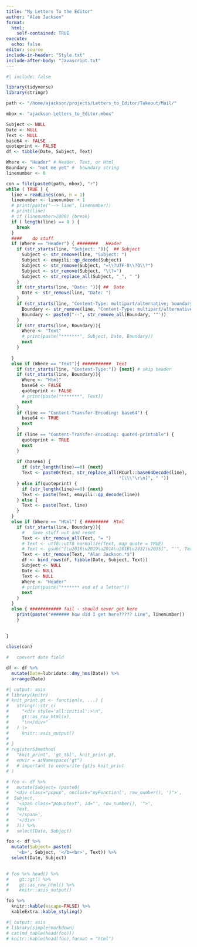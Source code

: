 ```yaml
---
title: "My Letters To the Editor"
author: "Alan Jackson"
format: 
  html: 
    self-contained: TRUE
execute: 
  echo: false
editor: source
include-in-header: "Style.txt"
include-after-body: "Javascript.txt"
---
```


```r
#| include: false

library(tidyverse)
library(stringr)

path <- "/home/ajackson/projects/Letters_to_Editor/Takeout/Mail/"

mbox <- "ajackson-Letters_to_Editor.mbox"

```

<!--
#   Read and parse
-->

```r

Subject <- NULL
Date <- NULL
Text <- NULL
base64 <- FALSE
quoteprint <- FALSE
df <- tibble(Date, Subject, Text)

Where <- "Header" # Header, Text, or Html
Boundary <- "not me yet" #  boundary string
linenumber <- 0

con = file(paste0(path, mbox), "r")
while ( TRUE ) {
  line = readLines(con, n = 1)
  linenumber <- linenumber + 1
  # print(paste("--> line", linenumber))
  # print(line)
  # if (linenumber>2800) {break}
  if ( length(line) == 0 ) {
    break
  }
  ####    do stuff
  if (Where == "Header") { ########   Header
    if (str_starts(line, "Subject: ")){  ## Subject
      Subject <- str_remove(line, "Subject: ")
      Subject <- emayili::qp_decode(Subject)
      Subject <- str_remove(Subject, "=\\?UTF-8\\?Q\\?")
      Subject <- str_remove(Subject, "\\?=")
      Subject <- str_replace_all(Subject, "_", " ")
    }
    if (str_starts(line, "Date: ")){ ##  Date
      Date <- str_remove(line, "Date: ")
    }
    if (str_starts(line, "Content-Type: multipart/alternative; boundary=")){
      Boundary <- str_remove(line, "Content-Type: multipart/alternative; boundary=")
      Boundary <- paste0("--", str_remove_all(Boundary, '"'))
    }
    if (str_starts(line, Boundary)){
      Where <- "Text"
      # print(paste("*******", Subject, Date, Boundary))
      next
    }
    
  }
  else if (Where == "Text"){ ###########  Text
    if (str_starts(line, "Content-Type:")) {next} # skip header
    if (str_starts(line, Boundary)){
      Where <- "Html"
      base64 <- FALSE
      quoteprint <- FALSE
      # print(paste("*******", Text))
      next
    }
    if (line == "Content-Transfer-Encoding: base64") {
      base64 <- TRUE
      next
    }
    if (line == "Content-Transfer-Encoding: quoted-printable") {
      quoteprint <- TRUE
      next
    }
    
    if (base64) {
      if (str_length(line)==0) {next}
      Text <- paste0(Text, str_replace_all(RCurl::base64Decode(line),
                                           "[\\\"\r\n]", " "))
    } else if(quoteprint) {
      if (str_length(line)==0) {next}
      Text <- paste(Text, emayili::qp_decode(line))
    } else {
      Text <- paste(Text, line)
    }
  }
  else if (Where == "Html") { #########  Html
    if (str_starts(line, Boundary)){
      #   Save stuff out and reset
      Text <- str_remove_all(Text, "= ")
      # Text <- utf8::utf8_normalize(Text, map_quote = TRUE)
      # Text <- gsub("[\u2018\u2019\u201A\u201B\u2032\u2035]", "'", Text)
      Text <- str_remove(Text, "Alan Jackson.*$")
      df <- bind_rows(df, tibble(Date, Subject, Text))
      Subject <- NULL
      Date <- NULL
      Text <- NULL
      Where <- "Header"
      # print(paste("******* end of a letter"))
      next
    }
  }
  else { ############ fail - should never get here
    print(paste("####### how did I get here????? Line", linenumber))
    }
  
  
}

close(con)

```

```r

#   convert date field

df <- df %>% 
  mutate(Date=lubridate::dmy_hms(Date)) %>% 
  arrange(Date)

```

<!--
#       Now create a webpage
-->

```r
#| output: asis
# library(knitr)
# knit_print.gt <- function(x, ...) {
#   stringr::str_c(
#     "<div style='all:initial';>\n",
#     gt::as_raw_html(x),
#     "\n</div>"
#   ) |>
#     knitr::asis_output()
# 
# }
# registerS3method(
#   "knit_print", 'gt_tbl', knit_print.gt,
#   envir = asNamespace("gt")
#   # important to overwrite {gt}s knit_print
# )

# foo <- df %>%
#   mutate(Subject= (paste0(
#  '<div class="popup", onclick="myFunction(', row_number(), ')">',
#  Subject,
#   '<span class="popuptext", id="', row_number(), '">',
#   Text,
#   '</span>',
#   '</div> '
#   ))) %>% 
#   select(Date, Subject)  

foo <- df %>% 
  mutate(Subject= paste0(
    '<b>', Subject, '</b><br>', Text)) %>% 
  select(Date, Subject)
  

# foo %>% head() %>% 
#    gt::gt() %>% 
#    gt::as_raw_html() %>% 
#    knitr::asis_output()

foo %>% 
  knitr::kable(escape=FALSE) %>% 
  kableExtra::kable_styling()

```

```r
#| output: asis
# library(simplermarkdown)
# cat(md_table(head(foo)))
# knitr::kable(head(foo),format = "html")

```







